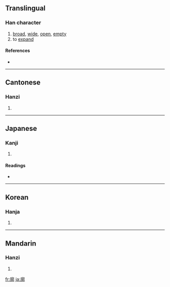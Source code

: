 {{also|廓}}
==Translingual==

===Han character===
{{Han char|rn=53|rad=广|as=11|sn=14|four=0022<sub>7</sub>|canj=戈卜木中 (IYDL)}}

# [[broad]], [[wide]], [[open]], [[empty]]
# to [[expand]]

====References====
* {{Han ref|kx=0350.010|dkj=09461|dj=0661.040|hdz=20895.130|uh=5ED3|ud=24275|bh=B9F8|bd=47608}}

----

==Cantonese==

===Hanzi===
{{yue-hanzi|jyut=|y=gwok3, kwok3}}

# {{defn|Cantonese}}

----

==Japanese==

===Kanji===
{{ja-kanji|grade=|rs=广11}}

# {{defn|Japanese}}

====Readings====
* {{ja-readings|on=[[かく]] (kaku)|kun=[[とりで]] (toride), [[くるわ]] (kuruwa)}}

----

==Korean==

===Hanja===
{{ko-hanja|hangeul=[[곽]], [[확]]|rv=gwak, hwak|mr=kwak, hwak}}

# {{defn|Korean}}

----

==Mandarin==

===Hanzi===
{{cmn-hanzi|pin=[[kuò]] ([[kuo4]])|wg=k'uo<sup>4</sup>}}

# {{defn|Mandarin}}

[[fr:廓]]
[[ja:廓]]